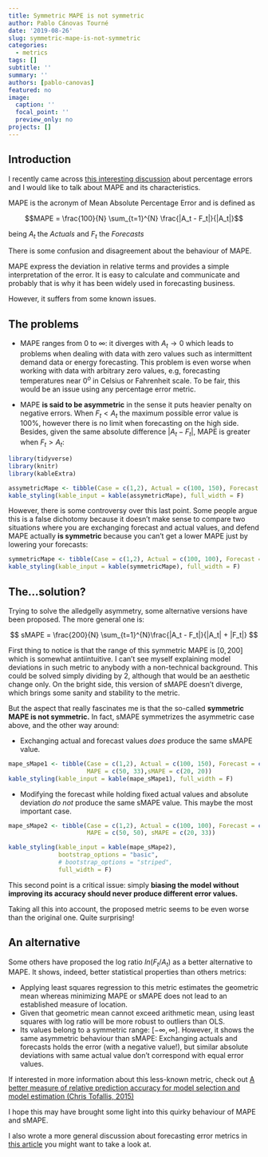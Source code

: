 ```yaml
---
title: Symmetric MAPE is not symmetric
author: Pablo Cánovas Tourné
date: '2019-08-26'
slug: symmetric-mape-is-not-symmetric
categories:
  - metrics
tags: []
subtitle: ''
summary: ''
authors: [pablo-canovas]
featured: no
image:
  caption: ''
  focal_point: ''
  preview_only: no
projects: []
---
```



## Introduction

I recently came across [this interesting discussion](https://robjhyndman.com/hyndsight/smape) about percentage errors and I would like to talk about MAPE and its characteristics.

MAPE is the acronym of Mean Absolute Percentage Error and is defined as

$$MAPE = \frac{100}{N} \sum_{t=1}^{N} \frac{|A_t - F_t|}{|A_t|}$$

being $A_t$ the *Actuals* and $F_t$ the *Forecasts*

There is some confusion and disagreement about the behaviour of MAPE.

MAPE express the deviation in relative terms and provides a simple interpretation of the error.
It is easy to calculate and communicate and probably that is why it has been widely used in forecasting business.

However, it suffers from some known issues.

## The problems

* MAPE ranges from 0 to $\infty$: it diverges with $A_t \to 0$ which leads to problems when dealing with data with zero values such as intermittent demand data or energy forecasting.
This problem is even worse when working with data with arbitrary zero values, e.g, forecasting temperatures near 0$^o$ in Celsius or Fahrenheit scale. To be fair, this would be an issue using any percentage error metric.

* MAPE **is said to be asymmetric** in the sense it puts heavier penalty on negative errors. When $F_t < A_t$ the maximum possible error value is 100%,
however there is no limit when forecasting on the high side. Besides, given the same absolute difference $|A_t - F_t|$, MAPE is greater when $F_t > A_t$:


```r
library(tidyverse)
library(knitr)
library(kableExtra)
```
```r
assymetricMape <- tibble(Case = c(1,2), Actual = c(100, 150), Forecast = c(150,100), AbsoluteDifference = 50, MAPE = c(50, 33))
kable_styling(kable_input = kable(assymetricMape), full_width = F)
```


However, there is some controversy over this last point.
Some people argue this is a false dichotomy because it doesn't make sense to compare two situations where you are exchanging forecast and actual values, and defend MAPE actually **is symmetric** because you can't get a lower MAPE just by lowering your forecasts:

```r
symmetricMape <- tibble(Case = c(1,2), Actual = c(100, 100), Forecast = c(150,50), AbsoluteDifference = 50, MAPE = c(50, 50))
kable_styling(kable_input = kable(symmetricMape), full_width = F)
```


## The...solution?

Trying to solve the alledgelly asymmetry, some alternative versions have been proposed. The more general one is:

$$ sMAPE = \frac{200}{N} \sum_{t=1}^{N}\frac{|A_t - F_t|}{|A_t| + |F_t|} $$

First thing to notice is that the range of this symmetric MAPE is $\big[0,200 \big]$ which is somewhat antiintuitive. I can't see myself explaining model deviations in such metric to anybody with a non-technical background.
This could be solved simply dividing by 2, although that would be an aesthetic change only.
On the bright side, this version of sMAPE doesn't diverge, which brings some sanity and stability to the metric.

But the aspect that really fascinates me is that the so-called **symmetric MAPE is not symmetric.**
In fact, sMAPE symmetrizes the asymmetric case above, and the other way around:

* Exchanging actual and forecast values *does* produce the same sMAPE value.


```r
mape_sMape1 <- tibble(Case = c(1,2), Actual = c(100, 150), Forecast = c(150,100), AbsoluteDifference = 50,
                      MAPE = c(50, 33),sMAPE = c(20, 20))
kable_styling(kable_input = kable(mape_sMape1), full_width = F)
```


* Modifying the forecast while holding fixed actual values and absolute deviation *do not* produce the same sMAPE value. This maybe the most important case.


```r
mape_sMape2 <- tibble(Case = c(1,2), Actual = c(100, 100), Forecast = c(150,50), AbsoluteDifference = 50, 
                      MAPE = c(50, 50), sMAPE = c(20, 33))

kable_styling(kable_input = kable(mape_sMape2), 
              bootstrap_options = "basic", 
              # bootstrap_options = "striped", 
              full_width = F)
```


This second point is a critical issue: simply **biasing the model without improving its accuracy should never produce different error values.**


Taking all this into account, the proposed metric seems to be even worse than the original one. Quite surprising!


## An alternative

Some others have proposed the log ratio $ln(F_t/A_t)$ as a better alternative to MAPE.
It shows, indeed, better statistical properties than others metrics:

* Applying least squares regression to this metric estimates the geometric mean whereas minimizing MAPE or sMAPE does not lead to an established measure of location.
* Given that geometric mean cannot exceed arithmetic mean, using least squares with log ratio will be more robust to outliers than OLS.
* Its values belong to a symmetric range: $[-\infty, \infty]$. However, it shows the same asymmetric behaviour than sMAPE: Exchanging actuals and forecasts holds the error
(with a negative value!), but similar absolute deviations with same actual value don't correspond with equal error values.

If interested in more information about this less-known metric, check out [A better measure of relative prediction accuracy for model selection and model estimation (Chris Tofallis, 2015)](https://poseidon01.ssrn.com/delivery.php?ID=912071094074109094069115029093025110000069085067010018086003069122074000022002100121034011107062116011014121092068067002120016015069090069028013066084099122096112019086019005105020067099126068064011082116019102096003091124077118086097090097087121114&EXT=pdf)

I hope this may have brought some light into this quirky behaviour of MAPE and sMAPE.

I also wrote a more general discussion about forecasting error metrics in [this article](../Forecasting-error-metrics) you might want to take a look at.
